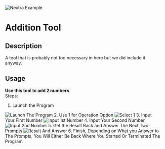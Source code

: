 <Bleed>![Nextra Example](../public/demo.png)</Bleed>
# Addition Tool
## Description
A tool that is probably not too necessary in here but we did include it anyway.
## Usage
**Use this tool to add 2 numbers.**\
Steps:
1. Launch the Program
<img src="https://github.com/import-brain/basic_calc_docs/blob/main/public/Addition%20Pics/!On%20Launch.jpg" alt="Launch The Program" width={500} height={500} />
2. Use 1 for Operation Option
<img src="https://github.com/import-brain/basic_calc_docs/blob/main/public/Addition%20Pics/!Select%201.jpg" alt="Select 1" width={500} height={500} />
3. Input Your First Number
<img src="https://github.com/import-brain/basic_calc_docs/blob/main/public/Addition%20Pics/!First%20Number.jpg" alt="Input 1st Number" width={500} height={500} />
4. Input Your Second Number
<img src="https://github.com/import-brain/basic_calc_docs/blob/main/public/Addition%20Pics/!Second%20Number.jpg" alt="Input 2nd Number" width={500} height={500} />
5. Get the Result Back and Answer The Next Two Prompts <img src="https://github.com/import-brain/basic_calc_docs/blob/main/public/Addition%20Pics/!Final%20Prompts.jpg" alt="Result And Answer" width={500} height={500} />
6. Finish, Depending on What you Answer to The Prompts, You Will Either Be Back Where You Started Or Terminated The Program
